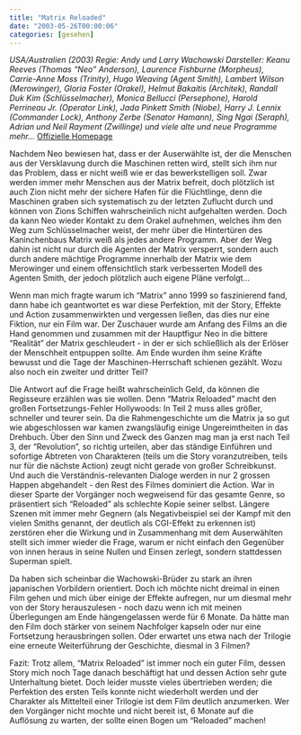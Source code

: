 ```yaml
---
title: "Matrix Reloaded"
date: "2003-05-26T00:00:06"
categories: [gesehen]
---
```


*USA/Australien (2003)
Regie: Andy und Larry Wachowski
Darsteller: Keanu Reeves (Thomas "Neo" Anderson), Laurence Fishburne (Morpheus), Carrie-Anne Moss (Trinity), Hugo Weaving (Agent Smith), Lambert Wilson (Merowinger), Gloria Foster (Orakel), Helmut Bakaitis (Architek), Randall Duk Kim (Schlüsselmacher), Monica Bellucci (Persephone), Harold Perrineau Jr. (Operator Link), Jada Pinkett Smith (Niobe), Harry J. Lennix (Commander Lock), Anthony Zerbe (Senator Hamann), Sing Ngai (Seraph), Adrian und Neil Rayment (Zwillinge) und viele alte und neue Programme mehr...*
[Offizielle Homepage](http://thematrix.de/)

Nachdem Neo bewiesen hat, dass er der Auserwählte ist, der die Menschen aus der Versklavung durch die Maschinen retten wird, stellt sich ihm nur das Problem, dass er nicht weiß wie er das bewerkstelligen soll. Zwar werden immer mehr Menschen aus der Matrix befreit, doch plötzlich ist auch Zion nicht mehr der sichere Hafen für die Flüchtlinge, denn die Maschinen graben sich systematisch zu der letzten Zuflucht durch und können von Zions Schiffen wahrscheinlich nicht aufgehalten werden. Doch da kann Neo wieder Kontakt zu dem Orakel aufnehmen, welches ihm den Weg zum Schlüsselmacher weist, der mehr über die Hintertüren des Kaninchenbaus Matrix weiß als jedes andere Programm. Aber der Weg dahin ist nicht nur durch die Agenten der Matrix versperrt, sondern auch durch andere mächtige Programme innerhalb der Matrix wie dem Merowinger und einem offensichtlich stark verbesserten Modell des Agenten Smith, der jedoch plötzlich auch eigene Pläne verfolgt...

Wenn man mich fragte warum ich "Matrix" anno 1999 so faszinierend fand, dann habe ich geantwortet es war diese Perfektion, mit der Story, Effekte und Action zusammenwirkten und vergessen ließen, das dies nur eine Fiktion, nur ein Film war. Der Zuschauer wurde am Anfang des Films an die Hand genommen und zusammen mit der Hauptfigur Neo in die bittere "Realität" der Matrix geschleudert - in der er sich schließlich als der Erlöser der Menschheit entpuppen sollte. Am Ende wurden ihm seine Kräfte bewusst und die Tage der Maschinen-Herrschaft schienen gezählt. Wozu also noch ein zweiter und dritter Teil?

Die Antwort auf die Frage heißt wahrscheinlich Geld, da können die Regisseure erzählen was sie wollen. Denn "Matrix Reloaded" macht den großen Fortsetzungs-Fehler Hollywoods: In Teil 2 muss alles größer, schneller und teurer sein. Da die Rahmengeschichte um die Matrix ja so gut wie abgeschlossen war kamen zwangsläufig einige Ungereimtheiten in das Drehbuch. Über den Sinn und Zweck des Ganzen mag man ja erst nach Teil 3, der "Revolution", so richtig urteilen, aber das ständige Einführen und sofortige Abtreten von Charakteren (teils um die Story voranzutreiben, teils nur für die nächste Action) zeugt nicht gerade von großer Schreibkunst. Und auch die Verständnis-relevanten Dialoge werden in nur 2 grossen Happen abgehandelt - den Rest des Filmes dominiert die Action. War in dieser Sparte der Vorgänger noch wegweisend für das gesamte Genre, so präsentiert sich "Reloaded" als schlechte Kopie seiner selbst. Längere Szenen mit immer mehr Gegnern (als Negativbeispiel sei der Kampf mit den vielen Smiths genannt, der deutlich als CGI-Effekt zu erkennen ist) zerstören eher die Wirkung und in Zusammenhang mit dem Auserwählten stellt sich immer wieder die Frage, warum er nicht einfach den Gegenüber von innen heraus in seine Nullen und Einsen zerlegt, sondern stattdessen Superman spielt.

Da haben sich scheinbar die Wachowski-Brüder zu stark an ihren japanischen Vorbildern orientiert. Doch ich möchte nicht dreimal in einen Film gehen und mich über einige der Effekte aufregen, nur um diesmal mehr von der Story herauszulesen - noch dazu wenn ich mit meinen Überlegungen am Ende hängengelassen werde für 6 Monate. Da hätte man den Film doch stärker von seinem Nachfolger kapseln oder nur eine Fortsetzung herausbringen sollen. Oder erwartet uns etwa nach der Trilogie eine erneute Weiterführung der Geschichte, diesmal in 3 Filmen?

Fazit: Trotz allem, "Matrix Reloaded" ist immer noch ein guter Film, dessen Story mich noch Tage danach beschäftigt hat und dessen Action sehr gute Unterhaltung bietet. Doch leider musste vieles übertrieben werden; die Perfektion des ersten Teils konnte nicht wiederholt werden und der Charakter als Mittelteil einer Trilogie ist dem Film deutlich anzumerken. Wer den Vorgänger nicht mochte und nicht bereit ist, 6 Monate auf die Auflösung zu warten, der sollte einen Bogen um "Reloaded" machen!
